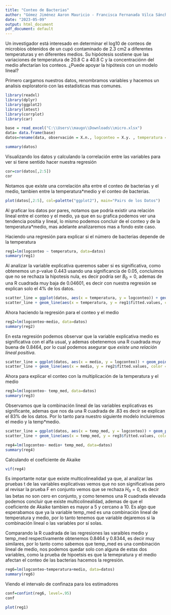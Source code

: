 ```yaml
---
title: "Conteo de Bacterias"
author: "Gómez Jiménez Aaron Mauricio - Francisca Fernanada Vilca Sánchez"
date: "2023-05-09"
output: html_document
pdf_document: default
---
```


Un investigador está  interesado en determinar el log10 de conteos de microbios obtenidos de un cupó contaminado de 2.3 cm2 a diferentes temperaturas y en diferentes medios. Su hipóotesis sostiene que las variaciones de temperatura de 20.8 C a 40.8 C y la concentraciónn del medio afectarían los conteos.
¿Puede apoyar la hipótesis con un modelo lineal? 

Primero cargamos nuestros datos, renombramos variables  y hacemos un analisis exploratorio con las estadisticas mas comunes.

```r

library(readxl)
library(dplyr)
library(ggplot2)
library(lmtest)
library(corrplot)
library(car)
```


```r
base = read_excel("C:\\Users\\maugo\\Downloads\\micro.xlsx")
data= data.frame(base)
datos=rename(data, observación = X.n., logconteo = X.y. , temperatura = X.x1. , medio =X.x2. , temp_med = X.x3. )
```


```r
summary(datos)
```

Visualizando los datos y calculando la correlación entre las variables para ver si tiene sentido hacer nuestra regresión 

```r
cor=cor(datos[,2:5])
cor
```

Notamos que existe una correlación alta entre el conteo de bacterias y el medio, tambien entre la temperatura*medio y el conteo de bacterias.

```r
plot(datos[,2:5], col=palette("ggplot2"), main="Pairs de los Datos")
```

Al graficar los datos por pares, notamos que podría existir una relación lineal entre el conteo y el medio, ya que en su grafica podemos ver una tendencia positia y lineal, lo mismo podemos concluir de el conteo y de la temperatura*medio, mas adelante analizaremos mas a fondo este caso.

Haciendo una regresión para explicar si el número de bacterias depende de la temperatura 

```r
reg1=lm(logconteo ~ temperatura, data=datos)
summary(reg1)
```

Al analizar la variable explicativa queremos saber si es significativa, como  obtenemos un p-value 0.443 usando una significancía de 0.05, concluimos que no se rechaza la hipotesis nula, es decir podría ser $B_0=0$, ademas de una R cuadrada muy baja de 0.04601, es decir con nuestra regresión se explican solo el 4% de los datos.


```r
scatter_line = ggplot(datos, aes(x = temperatura, y = logconteo)) + geom_point(color = "blue", size = 1)
scatter_line + geom_line(aes(x = temperatura, y = reg1$fitted.values, color = "red"))
```

Ahora haciendo la regresión para el conteo y el medio 

```r
reg2=lm(logconteo~medio, data=datos)
summary(reg2)
```

En esta regresión podemos observar que la variable explicativa medio es significativa con el alfa usual, y ademas obetenemos una R cuadrada  muy buena de 0.8464, por lo cual podemos asegurar que *existe una relación lineal positiva*.


```r
scatter_line = ggplot(datos, aes(x = medio, y = logconteo)) + geom_point(color = "brown", size = 1)
scatter_line + geom_line(aes(x = medio, y = reg2$fitted.values, color = "red"))
```

Ahora para explicar el conteo con la multiplicación de la temperatura y el medio

```r
reg3=lm(logconteo~ temp_med, data=datos)
summary(reg3)
```

Observamos que la combinación lineal de las variables explicativas es significante, ademas que nos da una R cuadrada de .83 es decir se explican el 83% de los datos. Por lo tanto para nuestro siguiente modelo incluiremos el medio y la temp*medio.


```r
scatter_line = ggplot(datos, aes(x = temp_med, y = logconteo)) + geom_point(color = "green", size = 1)
scatter_line + geom_line(aes(x = temp_med, y = reg3$fitted.values, color = "red"))
```


```r
reg4=lm(logconteo~ medio+ temp_med, data=datos)
summary(reg4)
```

Calculando el coeficiente de Akaike

```r
vif(reg4)
```

Es importante notar que existe multicolinealidad ya que, al analizar las pruebas t de las variables explicativas vemos que no son significativas pero al revisar la prueba F en conjunto vemos que se rechaza $H_0=0$, es decir las betas no son cero en conjunto, y como tenemos una R cuadrada elevada podemos concluir que existe multicolinealidad, ademas de que el coeficiente de Akaike tambien es mayor a 5 y cercano a 10. Es algo que esperabamos que ya la variable temp_med es una combinación lineal de temperatura y medio, por lo tanto tenemos que variable dejaremos si la combinación lineal o las variables por sí solas.

Comparando la R cuadrada de las regresiones las varaibles medio y temp_med respectivamente obtenemos 0.8464  y 0.8344, es decir muy similares, por lo tanto como sabemos que temp_med es una combinación lineal de medio, nos podemos quedar solo con alguna de estas dos variables, como la prueba de hipoetsis es que la temepratura y el medio afectan el conteo de las bacterias hacemos la regresión.



```r
reg6=lm(logconteo~temperatura+medio, data=datos)
summary(reg6)
```
Viendo el intervalo de confinaza para los estimadores

```r
conf=confint(reg6, level=.95)
conf
```

```r
plot(reg1)
```



